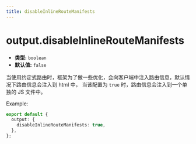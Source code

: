 ```yaml
---
title: disableInlineRouteManifests
---
```


# output.disableInlineRouteManifests

- **类型:** `boolean`
- **默认值:** `false`

当使用约定式路由时，框架为了做一些优化，会向客户端中注入路由信息，默认情况下路由信息会注入到 html 中，
当该配置为 `true` 时，路由信息会注入到一个单独的 JS 文件中。

Example:

```ts
export default {
  output: {
    disableInlineRouteManifests: true,
  },
};
```
